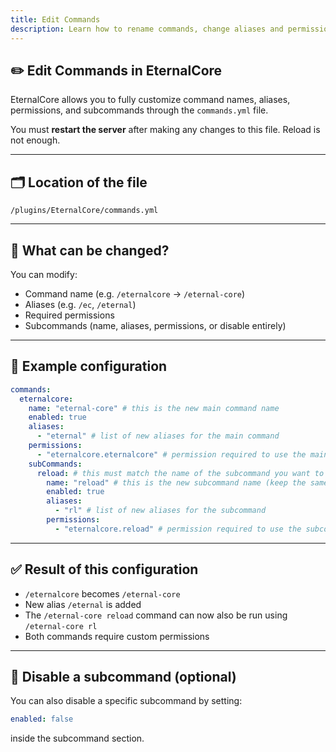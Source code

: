 ```yaml
---
title: Edit Commands
description: Learn how to rename commands, change aliases and permissions, and customize subcommands in EternalCore using commands.yml.
---
```


## ✏️ Edit Commands in EternalCore

EternalCore allows you to fully customize command names, aliases, permissions, and subcommands through the `commands.yml` file.

<AlertBox type="important">
  You must <strong>restart the server</strong> after making any changes to this file. Reload is not enough.
</AlertBox>

---

## 🗂️ Location of the file

```text
/plugins/EternalCore/commands.yml
```

---

## 🧩 What can be changed?

You can modify:

* Command name (e.g. `/eternalcore` → `/eternal-core`)
* Aliases (e.g. `/ec`, `/eternal`)
* Required permissions
* Subcommands (name, aliases, permissions, or disable entirely)

---

## 🔧 Example configuration

```yaml
commands:
  eternalcore:
    name: "eternal-core" # this is the new main command name
    enabled: true
    aliases:
      - "eternal" # list of new aliases for the main command
    permissions:
      - "eternalcore.eternalcore" # permission required to use the main command
    subCommands:
      reload: # this must match the name of the subcommand you want to edit
        name: "reload" # this is the new subcommand name (keep the same if unchanged)
        enabled: true
        aliases:
          - "rl" # list of new aliases for the subcommand
        permissions:
          - "eternalcore.reload" # permission required to use the subcommand
```

---

## ✅ Result of this configuration

* `/eternalcore` becomes `/eternal-core`
* New alias `/eternal` is added
* The `/eternal-core reload` command can now also be run using `/eternal-core rl`
* Both commands require custom permissions

---

## 🛑 Disable a subcommand (optional)

You can also disable a specific subcommand by setting:

```yaml
enabled: false
```

inside the subcommand section.
